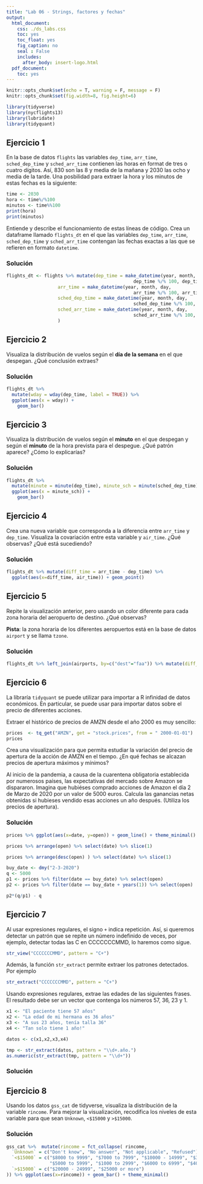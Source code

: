 ```yaml
---
title: "Lab 06 - Strings, factores y fechas"
output:
  html_document:
    css: ./ds_labs.css
    toc: yes
    toc_float: yes
    fig_caption: no
    seal : False
    includes:
      after_body: insert-logo.html
  pdf_document:
    toc: yes
---
```



<div class="title-logo"></div>

```r
knitr::opts_chunk$set(echo = T, warning = F, message = F)
knitr::opts_chunk$set(fig.width=8, fig.height=6) 
```


```r
library(tidyverse)
library(nycflights13)
library(lubridate)
library(tidyquant)
```


## Ejercicio 1

En la base de datos `flights` las variables `dep_time`, `arr_time`, `sched_dep_time`
y `sched_arr_time` contienen las horas en format de tres o cuatro dígitos.
Así, 830 son las 8 y media de la mañana y 2030 las ocho y media de la tarde.
Una posbilidad para extraer la hora y los minutos de estas fechas es la siguiente:

```r
time <- 2030
hora <- time%/%100
minutos <- time%%100
print(hora)
print(minutos)
```

Entiende y describe el funcionamiento de estas líneas de código. Crea un dataframe llamado `flights_dt` en el que las variables `dep_time`, `arr_time`, `sched_dep_time`
y `sched_arr_time` contengan las fechas exactas a las que se refieren en formato `datetime`.

### Solución

```r
flights_dt <- flights %>% mutate(dep_time = make_datetime(year, month, day, 
                                               dep_time %/% 100, dep_time %% 100),
                   arr_time = make_datetime(year, month, day, 
                                               arr_time %/% 100, arr_time %% 100),
                   sched_dep_time = make_datetime(year, month, day, 
                                               sched_dep_time %/% 100, sched_dep_time %% 100),
                   sched_arr_time = make_datetime(year, month, day, 
                                               sched_arr_time %/% 100, sched_arr_time %% 100)
                   )
```


## Ejercicio 2

Visualiza la distribución de vuelos según el **día de la semana** en el que despegan.
¿Qué conclusión extraes?

### Solución

```r
flights_dt %>% 
  mutate(wday = wday(dep_time, label = TRUE)) %>% 
  ggplot(aes(x = wday)) +
    geom_bar()
```


## Ejercicio 3

Visualiza la distribución de vuelos según el **minuto** en el que despegan y según el **minuto**
de la hora prevista para el despegue.
¿Qué patrón aparece? ¿Cómo lo explicarías?

### Solución

```r
flights_dt %>% 
  mutate(minute = minute(dep_time), minute_sch = minute(sched_dep_time)) %>% 
  ggplot(aes(x = minute_sch)) +
    geom_bar()
```



## Ejercicio 4

Crea una nueva variable que corresponda a la diferencia entre `arr_time` y
`dep_time`. 
Visualiza la covariación entre esta variable y `air_time`.
¿Qué observas? ¿Qué está sucediendo?

### Solución

```r
flights_dt %>% mutate(diff_time = arr_time - dep_time) %>% 
  ggplot(aes(x=diff_time, air_time)) + geom_point()
```


## Ejercicio 5

Repite la visualización anterior, pero usando un color diferente para cada zona 
horaria del aeropuerto de destino. ¿Qué observas?

**Pista**: la zona horaria de los diferentes aeropuertos está en la 
base de datos `airport` y se llama `tzone`.


### Solución

```r
flights_dt %>% left_join(airports, by=c("dest"="faa")) %>% mutate(diff_time = arr_time - dep_time) %>% ggplot(aes(x=air_time, diff_time, color=tzone)) + geom_point()
```

## Ejercicio 6

La libraría `tidyquant` se puede utilizar para importar a R infinidad de datos económicos. En particular, se puede usar para importar datos sobre el precio
de diferentes acciones.

Extraer el histórico de precios de AMZN desde el año 2000 es muy sencillo:

```r
prices  <- tq_get("AMZN", get = "stock.prices", from = " 2000-01-01")
prices 
```

Crea una visualización para que permita estudiar la variación del precio de 
apertura de la acción de AMZN en el tiempo. ¿En qué fechas se alcazan precios de 
apertura máximos y mínimos?

Al inicio de la pandemia, a causa de la cuarentena obligatoria establecida por
numerosos países, las expectativas del mercado sobre Amazon se dispararon.
Imagina que hubiéses comprado acciones de Amazon el día 2 de Marzo de 2020 por
un valor de 5000 euros. Calcula las ganancias netas obtenidas si hubieses vendido
esas acciones un año después. (Utiliza los precios de apertura).

### Solución

```r
prices %>% ggplot(aes(x=date, y=open)) + geom_line() + theme_minimal()
```
```r
prices %>% arrange(open) %>% select(date) %>% slice(1)

prices %>% arrange(desc(open) ) %>% select(date) %>% slice(1)
```


```r
buy_date <- dmy("2-3-2020")
q <- 5000
p1 <- prices %>% filter(date == buy_date) %>% select(open)
p2 <- prices %>% filter(date == buy_date + years(1)) %>% select(open)

p2*(q/p1) - q
```


## Ejercicio 7

Al usar expresiones regulares, el signo `+` indica repetición.
Así, si queremos detectar un patrón que se repite un número indefinido de veces,
por ejemplo, detectar todas las C en CCCCCCCMMD, lo haremos como sigue.

```r
str_view("CCCCCCCMMD", pattern = "C+")
```
Además, la función `str_extract` permite extraer los patrones detectados. Por ejemplo
```r
str_extract("CCCCCCCMMD", pattern = "C+")
```

Usando expresiones regulares, extrae las edades de las siguientes frases.
El resultado debe ser un vector que contenga los números 57, 36, 23 y 1.
```r
x1 <- "El paciente tiene 57 años"
x2 <- "La edad de mi hermana es 36 años"
x3 <- "A sus 23 años, tenía talla 36"
x4 <- "Tan solo tiene 1 año!"

datos <- c(x1,x2,x3,x4)
```

```r
tmp <- str_extract(datos, pattern = "\\d+.año.")
as.numeric(str_extract(tmp, pattern = "\\d+"))
```


### Solución

## Ejercicio 8
Usando los datos `gss_cat` de tidyverse, visualiza la distribución de la variable `rincome`.
Para mejorar la visualización, recodifica los niveles de esta variable para que sean
`Unknown`, `<$15000` y `>$15000`.

### Solución

```r
gss_cat %>%  mutate(rincome = fct_collapse( rincome,
  `Unknown` = c("Don't know", "No answer", "Not applicable", "Refused"),
  `<$15000` = c("$8000 to 9999", "$7000 to 7999", "$10000 - 14999", "$3000 to 3999",
                "$5000 to 5999", "$1000 to 2999", "$6000 to 6999", "$4000 to 4999"),
  `>$15000` = c("$20000 - 24999", "$25000 or more")
)) %>% ggplot(aes(x=rincome)) + geom_bar() + theme_minimal()
```


